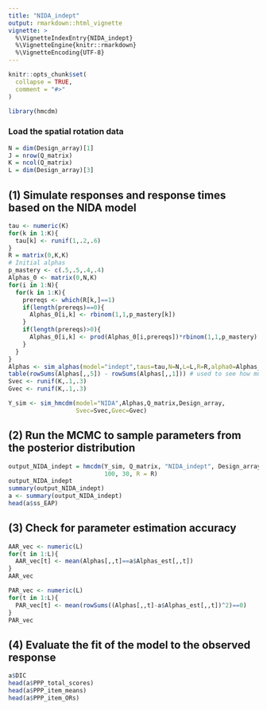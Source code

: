 ```yaml
---
title: "NIDA_indept"
output: rmarkdown::html_vignette
vignette: >
  %\VignetteIndexEntry{NIDA_indept}
  %\VignetteEngine{knitr::rmarkdown}
  %\VignetteEncoding{UTF-8}
---
```


```r
knitr::opts_chunk$set(
  collapse = TRUE,
  comment = "#>"
)
```

```r
library(hmcdm)
```

### Load the spatial rotation data

```r
N = dim(Design_array)[1]
J = nrow(Q_matrix)
K = ncol(Q_matrix)
L = dim(Design_array)[3]
```



## (1) Simulate responses and response times based on the NIDA model

```r
tau <- numeric(K)
for(k in 1:K){
  tau[k] <- runif(1,.2,.6)
}
R = matrix(0,K,K)
# Initial alphas
p_mastery <- c(.5,.5,.4,.4)
Alphas_0 <- matrix(0,N,K)
for(i in 1:N){
  for(k in 1:K){
    prereqs <- which(R[k,]==1)
    if(length(prereqs)==0){
      Alphas_0[i,k] <- rbinom(1,1,p_mastery[k])
    }
    if(length(prereqs)>0){
      Alphas_0[i,k] <- prod(Alphas_0[i,prereqs])*rbinom(1,1,p_mastery)
    }
  }
}
Alphas <- sim_alphas(model="indept",taus=tau,N=N,L=L,R=R,alpha0=Alphas_0)
table(rowSums(Alphas[,,5]) - rowSums(Alphas[,,1])) # used to see how much transition has taken place
Svec <- runif(K,.1,.3)
Gvec <- runif(K,.1,.3)

Y_sim <- sim_hmcdm(model="NIDA",Alphas,Q_matrix,Design_array,
                   Svec=Svec,Gvec=Gvec)
```


## (2) Run the MCMC to sample parameters from the posterior distribution

```r
output_NIDA_indept = hmcdm(Y_sim, Q_matrix, "NIDA_indept", Design_array,
                           100, 30, R = R)
output_NIDA_indept
summary(output_NIDA_indept)
a <- summary(output_NIDA_indept)
head(a$ss_EAP)
```

## (3) Check for parameter estimation accuracy

```r
AAR_vec <- numeric(L)
for(t in 1:L){
  AAR_vec[t] <- mean(Alphas[,,t]==a$Alphas_est[,,t])
}
AAR_vec

PAR_vec <- numeric(L)
for(t in 1:L){
  PAR_vec[t] <- mean(rowSums((Alphas[,,t]-a$Alphas_est[,,t])^2)==0)
}
PAR_vec

```


## (4) Evaluate the fit of the model to the observed response

```r
a$DIC
head(a$PPP_total_scores)
head(a$PPP_item_means)
head(a$PPP_item_ORs)
```

